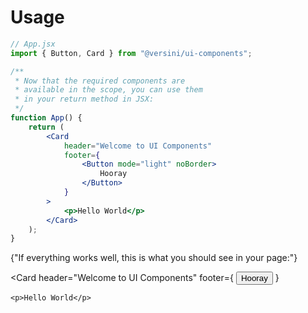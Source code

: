 
<Meta title="Getting started/Usage" />

<h1>Usage</h1>

```jsx
// App.jsx
import { Button, Card } from "@versini/ui-components";

/**
 * Now that the required components are
 * available in the scope, you can use them
 * in your return method in JSX:
 */
function App() {
	return (
		<Card
			header="Welcome to UI Components"
			footer={
				<Button mode="light" noBorder>
					Hooray
				</Button>
			}
		>
			<p>Hello World</p>
		</Card>
	);
}
```

<p className="mb-4">
	{"If everything works well, this is what you should see in your page:"}
</p>

<Card
	header="Welcome to UI Components"
	footer={
		<Button mode="light" noBorder>
			Hooray
		</Button>
	}
>
	<p>Hello World</p>
</Card>

<div className="mt-8">
	<Flexgrid alignHorizontal="space-between">
		<FlexgridItem>
			<ButtonIcon
				labelRight="Configuration"
				onClick={linkTo("getting-started--configuration")}
			>
				<IconPrevious monotone />
			</ButtonIcon>
		</FlexgridItem>
		<FlexgridItem>
			<ButtonIcon
				labelLeft="Release Tags"
				onClick={linkTo("getting-started--release-tags")}
			>
				<IconNext monotone />
			</ButtonIcon>
		</FlexgridItem>
	</Flexgrid>
</div>
